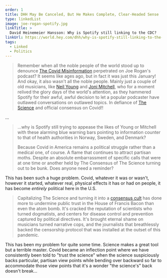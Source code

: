 ```yaml
---
order: 1
title: DHH May Be Canceled, But He Makes Complete, Clear-Headed Sense
type: linkedList
image: joe-rogan-spotify.jpg
linkTitle: >
  David Heinemeier Hansson: Why is Spotify still linking to the CDC?
linkUrl: https://world.hey.com/dhh/why-is-spotify-still-linking-to-the-cdc-7f612036
tags:
  - Linked
  - Politics
---
```


> Remember when all the noble people of the world stood up to denounce [The Covid Misinformation](https://www.nytimes.com/2022/02/08/opinion/joe-rogan-health-misinformation-solutions.html) perpetrated on Joe Rogan's podcast? It seems like ages ago, but in fact it was just this January! And okay, it also wasn't all the noble people. Mainly just a couple of old musicians, like [Neil Young](https://nypost.com/2022/01/25/neil-young-gives-spotify-ultimatum-over-joe-rogan-disinformation/) and [Joni Mitchell](https://nypost.com/2022/01/29/joni-mitchell-removing-her-music-from-spotify-i-stand-with-neil-young/), who for a moment relived the glory days of the world's attention, as they hammered Spotify for their awful, awful decision to let a popular podcaster have outlawed conversations on outlawed topics. In defiance of [The Science](https://www.theguardian.com/culture/2022/jan/31/joe-rogan-covid-claims-what-does-the-science-actually-say) and official consensus on Covid!!

…

> …why is Spotify still trying to appease the likes of Young or Mitchell with these alarming blue warning bars pointing to information counter to that of health authorities in Norway, Sweden, and Denmark?
>
> Because Covid in America remains a political struggle rather than a medical one, of course. A flame that continues to attract partisan moths. Despite an absolute embarrassment of specific calls that were at one time or another held by The Consensus of The Science turning out to be bunk. Does anyone need a reminder?

This has been such a huge problem. Covid, whatever it was or wasn't, however it started, whatever real, physical effects it has or had on people, it has become _entirely_ political here in the U.S.

> Capitalizing The Science and turning it into a [consensus cult](https://world.hey.com/dhh/there-are-no-all-knowing-all-seeing-oracles-bc6ed1fc) has done more to undermine public trust in the House of Francis Bacon than even the atom bomb. It's cracked the reputation of scientists who turned dogmatists, and centers for disease control and prevention captured by political directives. It's brought eternal shame on musicians turned narrative cops, and the journalists that breathlessly backed the censorship protocol that was installed at the outset of this pandemic.

This has been my problem for quite some time. Science makes a great tool but a terrible master. Covid became an inflection point where we have consistently been told to "trust the science" when the science suspiciously backs particular, partisan view points while bending over backward so far to accommodate those view points that it's a wonder "the science's" back doesn't break…
